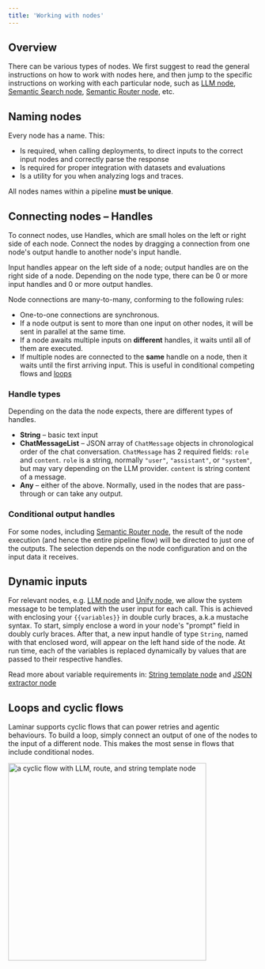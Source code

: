 ```yaml
---
title: 'Working with nodes'
---
```


## Overview

There can be various types of nodes.
We first suggest to read the general instructions on how to work with nodes here, and then jump
to the specific instructions on working with each particular node,
such as [LLM node](/nodes/LLM),
[Semantic Search node](/nodes/semantic-search),
[Semantic Router node](/nodes/semantic-router), etc.

## Naming nodes

Every node has a name. This:
- Is required, when calling deployments, to direct inputs to the correct input nodes and correctly parse the response
- Is required for proper integration with datasets and evaluations
- Is a utility for you when analyzing logs and traces.

All nodes names within a pipeline **must be unique**.

## Connecting nodes – Handles

To connect nodes, use Handles, which are small holes on the left or right side of each node.
Connect the nodes by dragging a connection from one node's output handle to another node's input handle.

Input handles appear on the left side of a node; output handles are on the right side of a node.
Depending on the node type, there can be 0 or more input handles and 0 or more output handles.

Node connections are many-to-many, conforming to the following rules:
- One-to-one connections are synchronous.
- If a node output is sent to more than one input on other nodes, it will be sent in parallel at the same time.
- If a node awaits multiple inputs on __different__ handles, it waits until all of them are executed.
- If multiple nodes are connected to the __same__ handle on a node, then it waits until the first arriving input.
This is useful in conditional competing flows and [loops](/pipeline/working-with-nodes#loops-and-cyclic-flows)

### Handle types

Depending on the data the node expects, there are different types of handles.

- **String** – basic text input
- **ChatMessageList** – JSON array of `ChatMessage` objects in chronological order of the chat conversation. `ChatMessage` has 2 required fields: `role` and `content`. `role` is a string, normally `"user"`, `"assistant"`, or `"system"`,
but may vary depending on the LLM provider. `content` is string content of a message.
- **Any** – either of the above. Normally, used in the nodes that are pass-through or can take any output.

### Conditional output handles

For some nodes, including [Semantic Router node](/nodes/semantic-router), the result of the node execution (and hence the entire pipeline flow) will be directed to just one of the outputs.
The selection depends on the node configuration and on the input data it receives.

## Dynamic inputs

For relevant nodes, e.g. [LLM node](/nodes/LLM) and [Unify node](/nodes/unify),
we allow the system message to be templated with the user input for each call.
This is achieved with enclosing your `{{variables}}` in double curly braces, a.k.a mustache syntax.
To start, simply enclose a word in your node's "prompt" field in doubly curly braces. After that, a new input handle of type `String`, named with that enclosed word,
will appear on the left hand side of the node. At run time, each of the variables is replaced dynamically by values that are passed to their respective handles.

Read more about variable requirements in: [String template node](/nodes/string-template) and [JSON extractor node](/nodes/json-extractor)

## Loops and cyclic flows

Laminar supports cyclic flows that can power retries and agentic behaviours.
To build a loop, simply connect an output of one of the nodes to the input of a different node.
This makes the most sense in flows that include conditional nodes.

<img height="400" src="/images/pipeline-builder/sample-cyclic-flow.png" alt="a cyclic flow with LLM, route, and string template node"/>
